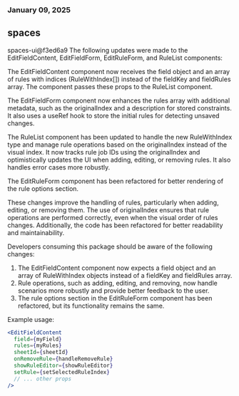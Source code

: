 ### January 09, 2025
## spaces

spaces-ui@f3ed6a9
The following updates were made to the EditFieldContent, EditFieldForm, EditRuleForm, and RuleList components:

The EditFieldContent component now receives the field object and an array of rules with indices (RuleWithIndex[]) instead of the fieldKey and fieldRules array. The component passes these props to the RuleList component.

The EditFieldForm component now enhances the rules array with additional metadata, such as the originalIndex and a description for stored constraints. It also uses a useRef hook to store the initial rules for detecting unsaved changes.

The RuleList component has been updated to handle the new RuleWithIndex type and manage rule operations based on the originalIndex instead of the visual index. It now tracks rule job IDs using the originalIndex and optimistically updates the UI when adding, editing, or removing rules. It also handles error cases more robustly.

The EditRuleForm component has been refactored for better rendering of the rule options section.

These changes improve the handling of rules, particularly when adding, editing, or removing them. The use of originalIndex ensures that rule operations are performed correctly, even when the visual order of rules changes. Additionally, the code has been refactored for better readability and maintainability.

Developers consuming this package should be aware of the following changes:

1. The EditFieldContent component now expects a field object and an array of RuleWithIndex objects instead of a fieldKey and fieldRules array.
2. Rule operations, such as adding, editing, and removing, now handle scenarios more robustly and provide better feedback to the user.
3. The rule options section in the EditRuleForm component has been refactored, but its functionality remains the same.

Example usage:

```jsx
<EditFieldContent
  field={myField}
  rules={myRules}
  sheetId={sheetId}
  onRemoveRule={handleRemoveRule}
  showRuleEditor={showRuleEditor}
  setRule={setSelectedRuleIndex}
  // ... other props
/>
```